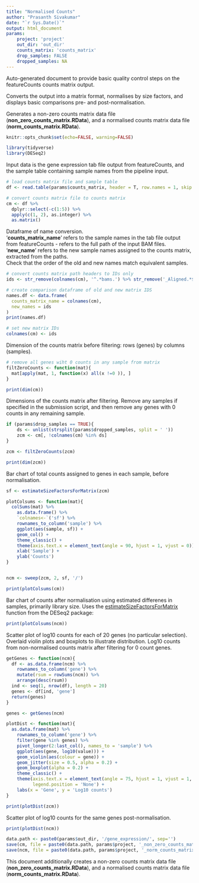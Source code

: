 ```yaml
---
title: "Normalised Counts"
author: "Prasanth Sivakumar"
date: "`r Sys.Date()`"
output: html_document
params:
    project: 'project'
    out_dir: 'out_dir'
    counts_matrix: 'counts_matrix'
    drop_samples: FALSE
    dropped_samples: NA
---
```


Auto-generated document to provide basic quality control steps on the featureCounts counts matrix output. \


Converts the output into a matrix format, normalises by size factors, and displays basic comparisons pre- and post-normalisation. \


Generates a non-zero counts matrix data file (**non_zero_counts_matrix.RData**), and a normalised counts matrix data file (**norm_counts_matrix.RData**).

```r
knitr::opts_chunk$set(echo=FALSE, warning=FALSE)
```

```r
library(tidyverse)
library(DESeq2)
```

Input data is the gene expression tab file output from featureCounts, and the sample table containing sample names from the pipeline input.

```r
# load counts matrix file and sample table
df <- read.table(params$counts_matrix, header = T, row.names = 1, skip = 1)
```

```r
# convert counts matrix file to counts matrix
cm <- df %>%
  dplyr::select(-c(1:5)) %>%
  apply(c(1, 2), as.integer) %>%
  as.matrix()
```

Dataframe of name conversion. \
'**counts_matrix_name**' refers to the sample names in the tab file output from featureCounts - refers to the full path of the input BAM files. \
'**new_name**' refers to the new sample names assigned to the counts matrix, extracted from the paths. \
Check that the order of the old and new names match equivalent samples.

```r
# convert counts matrix path headers to IDs only
ids <- str_remove(colnames(cm), '^.*bams.') %>% str_remove('_Aligned.*$')

# create comparison dataframe of old and new matrix IDS
names.df <- data.frame(
  counts_matrix_name = colnames(cm),
  new_names = ids
)
print(names.df)

# set new matrix IDs
colnames(cm) <- ids
```

Dimension of the counts matrix before filtering: rows (genes) by columns (samples).

```r
# remove all genes wiht 0 counts in any sample from matrix
filtZeroCounts <- function(mat){
  mat[apply(mat, 1, function(x) all(x !=0 )), ]
}

print(dim(cm))
```

Dimensions of the counts matrix after filtering. Remove any samples if specified in the submission script, and then remove any genes with 0 counts in any remaining sample.

```r
if (params$drop_samples == TRUE){
    ds <- unlist(strsplit(params$dropped_samples, split = ' '))
    zcm <- cm[, !colnames(cm) %in% ds]
}

zcm <- filtZeroCounts(zcm)

print(dim(zcm))
```

Bar chart of total counts assigned to genes in each sample, before normalisation.

```r
sf <- estimateSizeFactorsForMatrix(zcm)

plotColsums <- function(mat){
  colSums(mat) %>%
    as.data.frame() %>%
    `colnames<-`('sf') %>%
    rownames_to_column('sample') %>%
    ggplot(aes(sample, sf)) +
    geom_col() +
    theme_classic() +
    theme(axis.text.x = element_text(angle = 90, hjust = 1, vjust = 0)) +
    xlab('Sample') +
    ylab('Counts')
}


ncm <- sweep(zcm, 2, sf, '/')

print(plotColsums(cm))
```

Bar chart of counts after normalisation using estimated differenes in samples, primarily library size. Uses the [estimateSizeFactorsForMatrix](https://rdrr.io/bioc/ABSSeq/man/estimateSizeFactorsForMatrix.html) function from the DESeq2 package:


```r
print(plotColsums(ncm))
```

Scatter plot of log10 counts for each of 20 genes (no particular selection). Overlaid violin plots and boxplots to illustrate distribution. Log10 counts from non-normalised counts matrix after filtering for 0 count genes.

```r
getGenes <- function(ncm){
  df <- as.data.frame(ncm) %>%
    rownames_to_column('gene') %>%
    mutate(rsum = rowSums(ncm)) %>%
    arrange(desc(rsum))
  ind <- seq(1, nrow(df), length = 20)
  genes <- df[ind, 'gene']
  return(genes)
}

genes <- getGenes(ncm)

plotDist <- function(mat){
  as.data.frame(mat) %>%
    rownames_to_column('gene') %>%
    filter(gene %in% genes) %>%
    pivot_longer(2:last_col(), names_to = 'sample') %>%
    ggplot(aes(gene, log10(value))) +
    geom_violin(aes(colour = gene)) +
    geom_jitter(size = 0.5, alpha = 0.2) +
    geom_boxplot(alpha = 0.2) +
    theme_classic() +
    theme(axis.text.x = element_text(angle = 75, hjust = 1, vjust = 1, size = 7),
          legend.position = 'None') +
    labs(x = 'Gene', y = 'Log10 counts')
}

print(plotDist(zcm))
```

Scatter plot of log10 counts for the same genes post-normalisation.

```r
print(plotDist(ncm))
```

```r
data.path <- paste0(params$out_dir, '/gene_expression/', sep='')
save(cm, file = paste0(data.path, params$project, '_non_zero_counts_matrix.RData', sep=''))
save(ncm, file = paste0(data.path, params$project, '_norm_counts_matrix.RData', sep=''))
```

This document additionally creates a non-zero counts matrix data file (**non_zero_counts_matrix.RData**), and a normalised counts matrix data file (**norm_counts_matrix.RData**).
